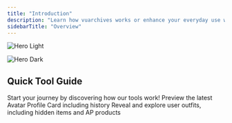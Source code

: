 ```yaml
---
title: "Introduction"
description: "Learn how vuarchives works or enhance your everyday use with our website"
sidebarTitle: "Overview"
---
```


<img
  className="block dark:hidden"
  src="/images/vuarchives-motto.gif"
  alt="Hero Light"
/>

<img
  className="hidden dark:block"
  src="https://i.imgur.com/xm0kKda.gif"
  alt="Hero Dark"
/>

## Quick Tool Guide

Start your journey by discovering how our tools work!
<CardGroup cols={2}>
  <Card title="Historical Profile Viewer" icon="id-card" iconType="solid" href="tools/historical-profile-viewer">
    Preview the latest Avatar Profile Card including history
  </Card>
  <Card title="Historical Outfits Search" icon="eye-slash" iconType="solid" href="https://mintlify.com/docs/development">
    Reveal and explore user outfits, including hidden items and AP products
  </Card>
</CardGroup>